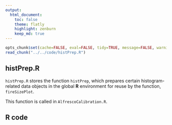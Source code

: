 ```yaml
---
output:
  html_document:
    toc: false
    theme: flatly
    highlight: zenburn
    keep_md: true
---
```


```r
opts_chunk$set(cache=FALSE, eval=FALSE, tidy=TRUE, message=FALSE, warning=FALSE)
read_chunk("../../code/histPrep.R")
```

##
##
## histPrep.R

`histPrep.R` stores the function `histPrep`, which prepares certain histogram-related data objects in the global **R** environment for reuse by the function, `fireSizePlot`.

This function is called in `AlfrescoCalibration.R`.

## R code

```r
```
